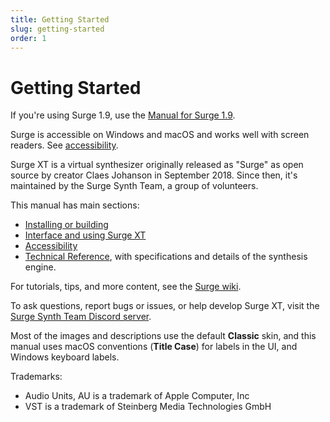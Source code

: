 ```yaml
---
title: Getting Started
slug: getting-started
order: 1
---
```


# Getting Started

If you're using Surge 1.9, use the [Manual for Surge 1.9](/manual).

Surge is accessible on Windows and macOS and works well with screen readers. See [accessibility](#accessibility).

Surge XT is a virtual synthesizer originally released as "Surge" as open source by creator Claes Johanson in September 2018. Since then, it's maintained by the Surge Synth Team, a group of volunteers.

This manual has main sections:

-   [Installing or building](#installing-or-building-surge-xt)
-   [Interface and using Surge XT](#user-interface-basics)
-   [Accessibility](#accessibility)
-   [Technical Reference](#technical-reference), with specifications and details of the synthesis engine.

For tutorials, tips, and more content, see the [Surge wiki](https://github.com/surge-synthesizer/surge-synthesizer.github.io/wiki).

To ask questions, report bugs or issues, or help develop Surge XT, visit the [Surge Synth Team Discord server](https://discord.com/invite/spGANHw).

Most of the images and descriptions use the default **Classic** skin, and this manual uses macOS conventions (**Title Case**) for labels in the UI, and Windows keyboard labels.

Trademarks:

-   Audio Units, AU is a trademark of Apple Computer, Inc
-   VST is a trademark of Steinberg Media Technologies GmbH
